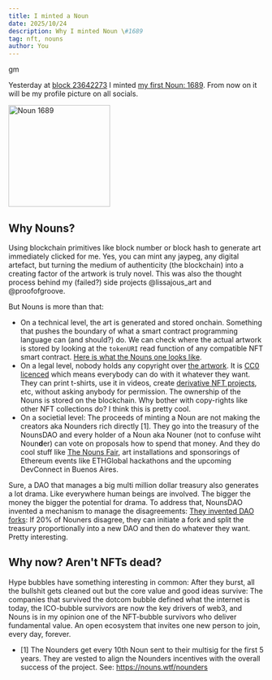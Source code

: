 ```yaml
---
title: I minted a Noun
date: 2025/10/24
description: Why I minted Noun \#1689
tag: nft, nouns
author: You
---
```


gm

Yesterday at
[block 23642273](https://eth.blockscout.com/tx/0x0f69832d15ef581817de0b73248be25cb02d503f00288b8517fb31285532223a)
I minted [my first Noun: 1689](https://nouns.wtf/noun/1689). From now on it will
be my profile picture on all socials.

<a href="https://nouns.wtf/noun/1689">
  <img src="/images/noun-1689.svg" alt="Noun 1689" width="200" height="200" />
</a>

## Why Nouns?

Using blockchain primitives like block number or block hash to generate art
immediately clicked for me. Yes, you can mint any jaypeg, any digital artefact,
but turning the medium of authenticity (the blockchain) into a creating factor
of the artwork is truly novel. This was also the thought process behind my
(failed?) side projects @lissajous_art and @proofofgroove.

But Nouns is more than that:

- On a technical level, the art is generated and stored onchain. Something that
  pushes the boundary of what a smart contract programming language can (and
  should?) do. We can check where the actual artwork is stored by looking at the
  `tokenURI` read function of any compatible NFT smart contract.
  [Here is what the Nouns one looks like](https://abi.ninja/0x9C8fF314C9Bc7F6e59A9d9225Fb22946427eDC03/1?methods=tokenURI).
- On a legal level, nobody holds any copyright over
  [the artwork](https://nouns.wtf/brand). It is
  [CC0 licenced](https://creativecommons.org/public-domain/cc0/) which means
  everybody can do with it whatever they want. They can print t-shirts, use it
  in videos, create [derivative NFT projects](https://lilnouns.wtf/), etc,
  without asking anybody for permission. The ownership of the Nouns is stored on
  the blockchain. Why bother with copy-rights like other NFT collections do? I
  think this is pretty cool.
- On a societial level: The proceeds of minting a Noun are not making the
  creators aka Nounders rich directly [1]. They go into the treasury of the
  NounsDAO and every holder of a Noun aka Nouner (not to confuse wiht
  Noun**d**er) can vote on proposals how to spend that money. And they do cool
  stuff like [The Nouns Fair](https://nouns.wtf/vote/855), art installations and
  sponsorings of Ethereum events like ETHGlobal hackathons and the upcoming
  DevConnect in Buenos Aires.

Sure, a DAO that manages a big multi million dollar treasury also generates a
lot drama. Like everywhere human beings are involved. The bigger the money the
bigger the potential for drama. To address that, NounsDAO invented a mechanism
to manage the disagreements: [They invented DAO forks](https://nouns.wtf/fork):
If 20% of Nouners disagree, they can initiate a fork and split the treasury
proportionally into a new DAO and then do whatever they want. Pretty
interesting.

## Why now? Aren't NFTs dead?

Hype bubbles have something interesting in common: After they burst, all the
bullshit gets cleaned out but the core value and good ideas survive: The
companies that survived the dotcom bubble defined what the internet is today,
the ICO-bubble survivors are now the key drivers of web3, and Nouns is in my
opinion one of the NFT-bubble survivors who deliver fundamental value. An open
ecosystem that invites one new person to join, every day, forever.

- [1] The Nounders get every 10th Noun sent to their multisig for the first 5
  years. They are vested to align the Nounders incentives with the overall
  success of the project. See: https://nouns.wtf/nounders
